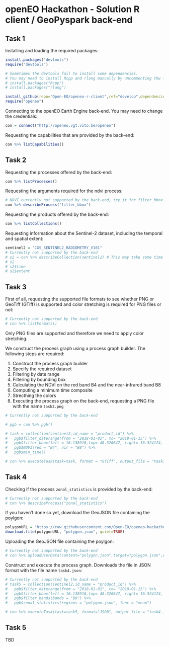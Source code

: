# openEO Hackathon - Solution R client / GeoPyspark back-end

## Task 1

Installing and loading the required packages:
```r
install.packages("devtools")
require("devtools")

# Sometimes the devtools fail to install some dependencies.
# You may need to install Rcpp and rlang manually by uncommenting thw following two lines:
# install.packages("Rcpp")
# install.packages("rlang")

install_github(repo="Open-EO/openeo-r-client",ref="develop",dependencies=TRUE)
require("openeo")
```

Connecting to the openEO Earth Engine back-end. You may need to change the credentials:
```r
con = connect("http://openeo.vgt.vito.be/openeo")
```

Requesting the capabilities that are provided by the back-end:
```r
con %>% listCapabilities()
```

## Task 2

Requesting the processes offered by the back-end:
```r
con %>% listProcesses()
```

Requesting the arguments required for the ndvi process:
```r
# NDVI currently not supported by the back-end, try it for filter_bbox instead
con %>% describeProcess("filter_bbox")
```

Requesting the products offered by the back-end:
```r
con %>% listCollections()
```

Requesting information about the Sentinel-2 dataset, including the temporal and spatial extent:
```r
sentinel2 = "CGS_SENTINEL2_RADIOMETRY_V101"
# Currently not supported by the back-end
# s2 = con %>% describeCollection(sentinel2) # This may take some time to complete if GDAL is not installed
# s2
# s2$time
# s2$extent
```

## Task 3

First of all, requesting the supported file formats to see whether PNG or GeoTiff (GTiff) is supported and color stretching is required for PNG files or not:
```r
# Currently not supported by the back-end
# con %>% listFormats()
```
Only PNG files are supported and therefore we need to apply color stretching.

We construct the process graph using a process graph builder. The following steps are required:

1. Construct the process graph builder
2. Specify the required dataset
3. Filtering by date range
4. Filtering by bounding box
5. Calculating the NDVI on the red band B4 and the near-infrared band B8
6. Computing a minimum time composite
7. Strecthing the colors
8. Executing the process graph on the back-end, requesting a PNG file with the name `task3.png`

```r
# Currently not supported by the back-end

# pgb = con %>% pgb()

# task = collection(sentinel2,id_name = "product_id") %>% 
#   pgb$filter_daterange(from = "2018-01-01", to= "2018-01-15") %>% 
#   pgb$filter_bbox(left = 16.138916,top= 48.320647, right= 16.524124, bottom= 48.138600, srs="EPSG:4326") %>%
#   pgb$NDVI(red = "B4", nir = "B8") %>%
#   pgb$min_time()

# con %>% executeTask(task=task, format = "GTiff", output_file = "task3.tiff")
```

## Task 4

Checking if the process `zonal_statistics` is provided by the back-end:
```r
# Currently not supported by the back-end
# con %>% describeProcess("zonal_statistics")
```

If you haven't done so yet, download the GeoJSON file containing the poylgon:
```r
polygonURL = "https://raw.githubusercontent.com/Open-EO/openeo-hackathon/master/test-cases/task-4/polygon.json"
download.file(polygonURL, "polygon.json", quiet=TRUE)
```

Uploading the GeoJSON file containing the poylgon:
```r
# Currently not supported by the back-end
# con %>% uploadUserData(content="polygon.json",target="polygon.json",encode="raw",mime="application/octet-stream")
```

Construct and execute the process graph. Downloads the file in JSON format with the file name `task4.json`:
```r
# Currently not supported by the back-end
# task5 = collection(sentinel2,id_name = "product_id") %>% 
#   pgb$filter_daterange(from = "2018-01-01", to= "2018-01-15") %>% 
#   pgb$filter_bbox(left = 16.138916,top= 48.320647, right= 16.524124, bottom= 48.138600, srs="EPSG:4326") %>%
#   pgb$filter_bands(bands = "B8") %>%
#   pgb$zonal_statistics(regions = "polygon.json", func = "mean")

# con %>% executeTask(task=task5, format="JSON", output_file = "task4.json")
```

## Task 5

TBD